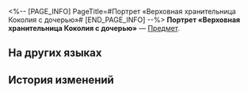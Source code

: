 <%-- [PAGE_INFO]
PageTitle=#Портрет «Верховная хранительница Коколия с дочерью»#
[END_PAGE_INFO] --%>
{{Предмет Инфобокс
|id          = 250037
|Изображение = Предмет Портрет «Верховная хранительница Коколия с дочерью».png
|Тип         = 
|Инвентарь   = 
|Редкость    = 1
|Эффект      = 
|Описание    = 
}}
'''Портрет «Верховная хранительница Коколия с дочерью»''' — [[Предмет]].

==На других языках==
{{На других языках
|en   = Portrait ''Supreme Guardian Cocolia and Her Daughter''
|zhs  = 肖像画《大守护者可可利亚与其女》
|zht  = 肖像畫《大守護者可可利亞與其女》
|ja   = 肖像画『大守護者カカリアとご息女』
|ko   = 초상화 ≪수호자 쿠쿠리아와 그녀의 딸≫
|es   = Retrato de Cocolia, la Guardiana Suprema, y su hija Bronya
|fr   = Portrait&nbsp;: ''Gardienne suprême Cocolia et sa fille''
|ru   = Портрет «Верховная хранительница Коколия с дочерью»
|th   = ภาพเหมือนของ "ผู้พิทักษ์สูงสุด Cocolia และลูกสาว"
|vi   = Bức Chân Dung Đấng Bảo Vệ Tối Cao Cocolia Và Con Gái
|de   = Porträt „Oberste Wächterin Cocolia und ihre Tochter“
|id   = Potret "Supreme Guardian Cocolia dan Putrinya"
|pt   = Retrato "Guardiã Suprema Cocolia e Sua Filha"
}}

==История изменений==
{{История изменений|3.5}}